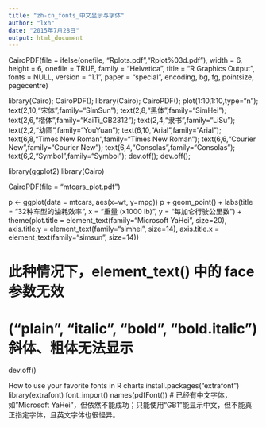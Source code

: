 ---
title: "zh-cn_fonts_中文显示与字体"
author: "lxh"
date: "2015年7月28日"
output: html_document
---

CairoPDF(file = ifelse(onefile, "Rplots.pdf","Rplot%03d.pdf"),
         width = 6, height = 6, onefile = TRUE, family = "Helvetica",
         title = "R Graphics Output", fonts = NULL, version = "1.1",
         paper = "special", encoding, bg, fg, pointsize, pagecentre)

library(Cairo);
CairoPDF();
library(Cairo);
CairoPDF();
plot(1:10,1:10,type="n");
text(2,10,"宋体",family="SimSun");
text(2,8,"黑体",family="SimHei");
text(2,6,"楷体",family="KaiTi_GB2312");
text(2,4,"隶书",family="LiSu");
text(2,2,"幼圆",family="YouYuan");
text(6,10,"Arial",family="Arial");
text(6,8,"Times New Roman",family="Times New Roman");
text(6,6,"Courier New",family="Courier New");
text(6,4,"Consolas",family="Consolas");
text(6,2,"Symbol",family="Symbol");
dev.off();
dev.off();


library(ggplot2)
library(Cairo)

CairoPDF(file = "mtcars_plot.pdf")

p <- ggplot(data = mtcars, aes(x=wt, y=mpg))
p + geom_point() +
  labs(title = "32种车型的油耗效率", x = "重量 (x1000 lb)", y = "每加仑行驶公里数") +
  theme(plot.title = element_text(family="Microsoft YaHei", size=20),
        axis.title.y = element_text(family="simhei", size=14),
        axis.title.x = element_text(family="simsun", size=14))

# 此种情况下，element_text() 中的 face 参数无效
# ("plain", "italic", "bold", "bold.italic") 斜体、粗体无法显示
dev.off()

How to use your favorite fonts in R charts
install.packages("extrafont")
library(extrafont)
font_import()
names(pdfFont()) # 已经有中文字体，如"Microsoft YaHei"，但依然不能成功；只能使用“GB1”能显示中文，但不能真正指定字体，且英文字体也很怪异。
